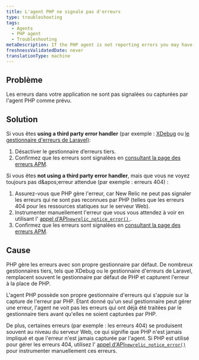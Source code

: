 ```yaml
---
title: L'agent PHP ne signale pas d'erreurs
type: troubleshooting
tags:
  - Agents
  - PHP agent
  - Troubleshooting
metaDescription: If the PHP agent is not reporting errors you may have to disable third party error handler or manually instrument the error using the agent API
freshnessValidatedDate: never
translationType: machine
---
```


## Problème

Les erreurs dans votre application ne sont pas signalées ou capturées par l'agent PHP comme prévu.

## Solution

Si vous êtes <DNT>**using a third party error handler**</DNT> (par exemple : [XDebug](https://xdebug.org/) ou [le gestionnaire d'erreurs de Laravel)](https://laravel.com/docs/5.2/errors):

1. Désactiver le gestionnaire d’erreurs tiers.
2. Confirmez que les erreurs sont signalées en [consultant la page des erreurs APM](/docs/apm/applications-menu/events/view-apm-error-analytics).

Si vous êtes <DNT>**not using a third party error handler**</DNT>, mais que vous ne voyez toujours pas d&amp;apos;erreur attendue (par exemple : erreurs 404) :

1. Assurez-vous que PHP gère l'erreur, car New Relic ne peut pas signaler les erreurs qui ne sont pas reconnues par PHP (telles que les erreurs 404 pour les ressources statiques sur le serveur Web).
2. Instrumenter manuellement l'erreur que vous vous attendez à voir en utilisant l' [appel d'API`newrelic_notice_error()` ](/docs/agents/php-agent/php-agent-api/newrelic_notice_error).
3. Confirmez que les erreurs sont signalées en [consultant la page des erreurs APM](/docs/apm/applications-menu/events/view-apm-error-analytics).

## Cause

PHP gère les erreurs avec son propre gestionnaire par défaut. De nombreux gestionnaires tiers, tels que XDebug ou le gestionnaire d'erreurs de Laravel, remplacent souvent le gestionnaire par défaut de PHP et capturent l'erreur à la place de PHP.

L'agent PHP possède son propre gestionnaire d'erreurs qui s'appuie sur la capture de l'erreur par PHP. Étant donné qu'un seul gestionnaire peut gérer une erreur, l'agent ne voit pas les erreurs qui ont déjà été traitées par le gestionnaire tiers avant qu'elles ne soient capturées par PHP.

De plus, certaines erreurs (par exemple : les erreurs 404) se produisent souvent au niveau du serveur Web, ce qui signifie que PHP n'est jamais impliqué et que l'erreur n'est jamais capturée par l'agent. Si PHP est utilisé pour gérer les erreurs 404, utilisez l' [appel d'API`newrelic_notice_error()` ](/docs/agents/php-agent/php-agent-api/newrelic_notice_error)pour instrumenter manuellement ces erreurs.